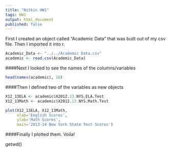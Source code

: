 ```yaml
---
title: "Nitkin HW1"
tags: HW1
output: html_document
published: false
---
```




First I created an object called "Academic Data" that was built out of my csv file. Then I imported it into r.
```r

Academic_Data <- "../../Academic Data.csv"
academic <- read.csv(Academic_Data)
```
####Next I looked to see the names of the columns/variables
```r
head(names(academic), 10)
```
####Then I defined two of the variables as new objects
```r
X12_13ELA <- academic$X2012.13.NYS.ELA.Test
X12_13Math <- academic$X2012.13.NYS.Math.Test
```

```r
plot(X12_13ELA, X12_13Math, 
     xlab='English Scores', 
     ylab='Math Scores', 
     main='2013-14 New York State Test Scores')
```
####Finally I plotted them. Voila!


getwd()

